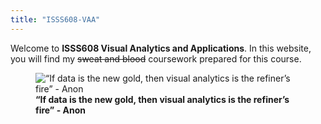 ```yaml
---
title: "ISSS608-VAA"
---
```


Welcome to **ISSS608 Visual Analytics and Applications**. In this website, you will find my ~~sweat and blood~~ coursework prepared for this course.

![**"If data is the new gold, then visual analytics is the refiner's fire" - Anon**](index_photo.jpg)
